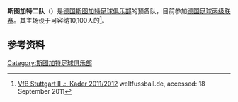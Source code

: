 {{Infobox Football club
| clubname   = 斯图加特二队
| image      = [[File:VfB_Stuttgart_1893_Logo.svg|150px]] |
| fullname   = {{lang|de|VfB Stuttgart II}}
| nickname   = VfB II, Der kleine VfB 
| shortname  = 
| founded    = {{Start date and age |df=yes|1893}}
| dissolved  = 
| ground     = {{link-de|加齐体育场|Gazi-Stadion auf der Waldau}}
| capacity   = 11,410
| chairman   = {{link-en|贝恩德·瓦勒|Bernd Wahler}}
| mgrtitle   = 主教练
| manager    = [[尤尔根·克拉姆尼|尤尔根·克拉姆尼]]
| league     = [[德国足球丙级联赛|德国足球丙级联赛]]
| season     = 2013–14
| position   = 第 15 位
|kit_alt1      =
|pattern_la1   = _thin redborder
|pattern_b1    = _puma red horizontal 2013
|pattern_ra1   = _thin redborder
|pattern_sh1   = 
|pattern_so1   = 
|leftarm1      = FFFFFF
|body1         = FFFFFF
|rightarm1     = FFFFFF
|shorts1       = FFFFFF
|socks1        = FFFFFF
|kit_alt2      =
|pattern_la2   = _whiteborder
|pattern_b2    = _puma_white_horizontal_whith_v_neck
|pattern_ra2   = _whiteborder
|pattern_sh2   = _pumawhite2012
|pattern_so2   = _sui12H
|leftarm2      = FF0000
|body2         = FF0000
|rightarm2     = FF0000
|shorts2       = FF0000
|socks2        = FF0000
|kit_alt3      =
|pattern_la3   = _thinredborder
|pattern_b3    = _redhorizontal
|pattern_ra3   = _thinredborder
|pattern_sh3   = 
|pattern_so3   = 
|leftarm3      = 000000
|body3         = 000000
|rightarm3     = 000000
|shorts3       = 000000
|socks3        = 000000
}}
'''斯图加特二队'''（{{lang-de|'''VfB Stuttgart II'''}}）是[[德国|德国]][[斯图加特足球俱乐部|斯图加特足球俱乐部]]的预备队，目前参加[[德国足球丙级联赛|德国足球丙级联赛]]。其主场设于可容纳10,100人的{{link-de|加齐体育场|Gazi-Stadion auf der Waldau}}<ref>[http://www.weltfussball.de/teams/vfb-stuttgart-ii/2012/2/ VfB Stuttgart II .:. Kader 2011/2012] {{Wayback|url=http://www.weltfussball.de/teams/vfb-stuttgart-ii/2012/2/ |date=20160304111406 }} {{de icon}} weltfussball.de, accessed: 18 September 2011</ref>。

==参考资料==
{{reflist}}

{{足球會小作品}}

[[Category:斯图加特足球俱乐部|Category:斯图加特足球俱乐部]]